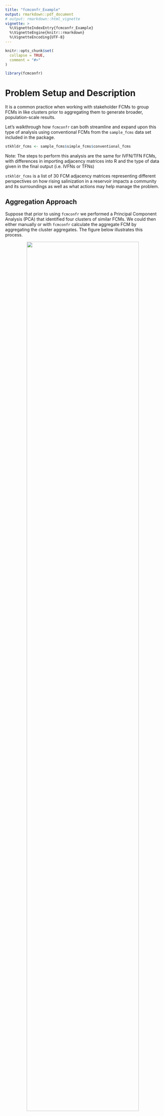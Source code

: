 ```yaml
---
title: "fcmconfr_Example"
output: rmarkdown::pdf_document
# output: rmarkdown::html_vignette
vignette: >
  %\VignetteIndexEntry{fcmconfr_Example}
  %\VignetteEngine{knitr::rmarkdown}
  %\VignetteEncoding{UTF-8}
---
```


```r
knitr::opts_chunk$set(
  collapse = TRUE,
  comment = "#>"
)
```

```r
library(fcmconfr)
```

# Problem Setup and Description

It is a common practice when working with stakeholder FCMs to group FCMs in like clusters prior to aggregating them to generate broader, population-scale results.

Let's walkthrough how `fcmconfr` can both streamline and expand upon this type of analysis using conventional FCMs from the `sample_fcms` data set included in the package.

```r
stkhldr_fcms <- sample_fcms$simple_fcms$conventional_fcms
```

Note: The steps to perform this analysis are the same for IVFN/TFN FCMs, with differences in importing adjacency matrices into R and the type of data given in the final output (i.e. IVFNs or TFNs)

`stkhldr_fcms` is a list of 30 FCM adjacency matrices representing different perspectives on how rising salinization in a reservoir impacts a community and its surroundings as well as what actions may help manage the problem.

## Aggregation Approach

Suppose that prior to using `fcmconfr` we performed a Principal Component Analysis (PCA) that identified four clusters of similar FCMs. We could then either manually or with `fcmconfr` calculate the aggregate FCM by aggregating the cluster aggregates. The figure below illustrates this process.

::: {style="text-align: center;"}
![](images/aggregation_approach_diagram.png){width="85%"}
:::

<br>

A limitation of this analysis is that it cannot propagate error throughout each additional level of aggregation, so there is no way to estimate the precision of the true aggregate's edge weights. Additionally, without the ability to infer confidence intervals, we cannot understand how well this aggregate model describes the possibility space generated from the 30 unique input models.

## Monte Carlo Approach

Using the monte-carlo sampling capability of `fcmconfr` we can try a different approach. Again, use PCA or a similar analysis to identify clusters of like FCMs. Then, use `fcmconfr()` to generate (N) maps representative of each cluster's possibility space by sampling edges and their weights from FCMs within the cluster. Combine these newly created empirical, monte-carlo-generated FCMs into a list object with each cluster represented with the same number (N) of entries (Num. FCMs = Num Clusters \* N). Finally, pass this list into the `fcmconfr` function. The following figure illustrates this expanded process.

::: {style="text-align: center;"}
![](images/monte_carlo_approach_diagram.png){width="86%"}
:::

<br>

## Using `fcmconfr`

Let's see how `fcmconfr` lets us perform not just the monte-carlo approach but also compare how the results from the two approaches with just a few function calls.

First, let's assume the given information about the relevant clusters and which FCMs are included in each.

```r
cluster_1_fcms <- stkhldr_fcms[c(1, 5, 11, 18, 22, 28)]
cluster_2_fcms <- stkhldr_fcms[c(2, 7, 13, 14, 15, 20, 24, 26)]
cluster_3_fcms <- stkhldr_fcms[c(3, 6, 9, 10, 21, 23, 27)]
cluster_4_fcms <- stkhldr_fcms[c(4, 8, 12, 16, 17, 19, 25, 29, 30)]
```

Next we'll need to consider our simulation options, mainly, which concept or node should we "push" to see how how that particular concept influences the system as represented across these FCMs. There are 7 concepts representing different actions, causes, and factors affected in relation to the central concept of salinization of the reservoir. Say we are considering how two different actions, Guidance.Docs.for.Salt.Management and Public.Education.Programs, may influence the system based on our stakeholders perspectives. We will need to "push" these two variables in two separate calls to `fcmconfr()`.

|                 |                                              |
|-----------------|----------------------------------------------|
| Action          | Guidance.Docs.for.Salt.Management            |
| Action          | Public.Education.Programs                    |
| Cause           | Salts.Added.during.Water.Treatment           |
| Cause           | Salts.Added.by.Winter.Maintenance.Activities |
| Factor Affected | Ecosystem.Health                             |
| Factor Affected | Public.Awareness.of.Reservoir.Salinization   |
| Central Concept | Salinization.of.the.Reservoir                |

### The Aggregation Approach with fcmconfr

After loading the FCM cluster lists into the Global Environment we can call `fcmconfr_gui` to create our call to the `fcmconfr()` to help select our nodes to test and the many other inputs to `fcmconfr()`. Call `fcmconfr_gui()` by itself to launch the help gui as displayed in the following figure.

```r
fcmconfr_gui()
```

::: {style="text-align: center;"}
![After selecting `cluster_1_fcms` as the List of Adj. Matrices, switch to the Clamping Vector tab displayed as displayed in the figure and set the value for Guidance.Docs.for.Salt.Management to 1.](images/cluster_1_fcmconfr_gui.png){width="100%"}
:::

<br>

For the Aggregate approach, under the Agg. and Monte Carlo Opts tab, leave the Aggregation Analysis box checked and remove the check from the box for Monte Carlo Analysis. Likewise, for the Monte Carlo approach, remove the check from the Aggregation Analysis box and make sure the Monte Carlo Analysis box is checked instead.

In the Simulation Options tab we can select our parameters for the actual simulations of our FCM models. These parameters are described in greater detail throughout the FCM literature and are not described here, though definitions are given in the gui via a side tab accessible by clicking the arrow in the gui's top-right corner.

For this example, set the Activation Function to Rescale and leave the rest of the parameters as they are. The defaults are typical values used in practice. `fcmconfr` will suggest changes to these if any are influencing the analysis enought to warrant further attention.

Finally, the Runtime Options tab lets users select whether they want to leverage their local machine's parallel processing capabilities and whether to show the function's progress during runtime. `fcmconfr` can take anywhere from seconds to minutes to half an hour and more given a complicated enough input. These options have NO impact on results and ONLY influence the runtime length and what users see from the console while `fcmconfr()` is running.

Once finished, click Submit at the bottom of the gui. This will output a call to `fcmconfr()` with the selected inputs in the console that users can copy-and-paste into a separate file and run. For example, the fcmconfr_gui output described here returns:

```r
fcmconfr(
  adj_matrices = cluster_1_fcms,
  # Aggregation
  agg_function = 'mean',
  # Simulation
  initial_state_vector = c(1, 1, 1, 1, 1, 1, 1),
  clamping_vector = c(1, 0, 0, 0, 0, 0, 0),
  activation = 'rescale',
  squashing = 'sigmoid',
  lambda = 1,
  point_of_inference = 'final',
  max_iter = 100,
  min_error = 1e-05,
  # Runtime Options
  show_progress = TRUE,
  # Additional Options
  run_agg_calcs = TRUE,
  run_mc_calcs = FALSE,
  run_ci_calcs = FALSE,
  include_zeroes_in_sampling = FALSE
)
```

In another file, we copy-and-paste the call to `fcmconfr()` and ascribe it to a variable `cluster_1_fcmconfr`. We then copy-and-paste that the `cluster_1_fcmconfr` call to create separate `cluster_2_fcmconfr` , `cluster_3_fcmconfr`, and `cluster_4_fcmconfr` calls. Note that the ONLY difference in calls is the `adj_matrices` parameter is changed to reflect the particular cluster.

```r
cluster_1_fcmconfr <- fcmconfr(
  adj_matrices = cluster_1_fcms, # ONLY CHANGE THIS PARAM
  # Aggregation
  agg_function = 'mean',
  # Simulation
  initial_state_vector = c(1, 1, 1, 1, 1, 1, 1),
  clamping_vector = c(1, 0, 0, 0, 0, 0, 0),
  activation = 'rescale',
  squashing = 'sigmoid',
  lambda = 1,
  point_of_inference = 'final',
  max_iter = 100,
  min_error = 1e-05,
  # Runtime Options
  show_progress = TRUE,
  # Additional Options
  run_agg_calcs = TRUE,
  run_mc_calcs = FALSE,
  run_ci_calcs = FALSE,
  include_zeroes_in_sampling = FALSE
)

cluster_2_fcmconfr <- fcmconfr(
  adj_matrices = cluster_2_fcms, # ONLY CHANGE THIS PARAM
  # Aggregation
  agg_function = 'mean',
  # Simulation
  initial_state_vector = c(1, 1, 1, 1, 1, 1, 1),
  clamping_vector = c(1, 0, 0, 0, 0, 0, 0),
  activation = 'rescale',
  squashing = 'sigmoid',
  lambda = 1,
  point_of_inference = 'final',
  max_iter = 100,
  min_error = 1e-05,
  # Runtime Options
  show_progress = TRUE,
  # Additional Options
  run_agg_calcs = TRUE,
  run_mc_calcs = FALSE,
  run_ci_calcs = FALSE,
  include_zeroes_in_sampling = FALSE
)

cluster_3_fcmconfr <- fcmconfr(
  adj_matrices = cluster_3_fcms, # ONLY CHANGE THIS PARAM
  # Aggregation
  agg_function = 'mean',
  # Simulation
  initial_state_vector = c(1, 1, 1, 1, 1, 1, 1),
  clamping_vector = c(1, 0, 0, 0, 0, 0, 0),
  activation = 'rescale',
  squashing = 'sigmoid',
  lambda = 1,
  point_of_inference = 'final',
  max_iter = 100,
  min_error = 1e-05,
  # Runtime Options
  show_progress = TRUE,
  # Additional Options
  run_agg_calcs = TRUE,
  run_mc_calcs = FALSE,
  run_ci_calcs = FALSE,
  include_zeroes_in_sampling = FALSE
)

cluster_4_fcmconfr <- fcmconfr(
  adj_matrices = cluster_4_fcms, # ONLY CHANGE THIS PARAM
  # Aggregation
  agg_function = 'mean',
  # Simulation
  initial_state_vector = c(1, 1, 1, 1, 1, 1, 1),
  clamping_vector = c(1, 0, 0, 0, 0, 0, 0),
  activation = 'rescale',
  squashing = 'sigmoid',
  lambda = 1,
  point_of_inference = 'final',
  max_iter = 100,
  min_error = 1e-05,
  # Runtime Options
  show_progress = TRUE,
  # Additional Options
  run_agg_calcs = TRUE,
  run_mc_calcs = FALSE,
  run_ci_calcs = FALSE,
  include_zeroes_in_sampling = FALSE
)
```

For this step, we are only interested in the aggregate adjacency matrices from each cluster which is stored as: `fcmconfr_obj$aggregate_adj_matrix$adj_matrix` . Using `lapply` we can easily get the adjacency matrices from each cluster.

```r
# Get aggregate adj. matrix from a single fcmconfr output
cluster_1_aggregate_fcm <- cluster_1_fcmconfr$aggregate_adj_matrix$adj_matrix

# Get a list of aggregate adj. matrices from multiple fcmconfr outputs
# Notice the fcmconfr outputs are grouped in a call to list(), NOT c()
cluster_aggregate_fcms <- lapply(
  list(cluster_1_fcmconfr, cluster_2_fcmconfr, cluster_3_fcmconfr, cluster_4_fcmconfr),
  function(fcmconfr_obj) {
    fcmconfr_obj$aggregate_adj_matrix$adj_matrix
  }
)
```

Then, using nearly the same `fcmconfr()` code we used above, copy-and-paste that code again but this time set the `adj_matrices` parameter to the newly-created `cluster_aggregate_fcms` object:

```r
cluster_aggregate_fcms_fcmconfr <- fcmconfr(
  adj_matrices = cluster_aggregate_fcms, # ONLY CHANGE THIS PARAM
  # Aggregation
  agg_function = 'mean',
  # Simulation
  initial_state_vector = c(1, 1, 1, 1, 1, 1, 1),
  clamping_vector = c(1, 0, 0, 0, 0, 0, 0),
  activation = 'rescale',
  squashing = 'sigmoid',
  lambda = 1,
  point_of_inference = 'final',
  max_iter = 100,
  min_error = 1e-05,
  # Runtime Options
  show_progress = TRUE,
  # Additional Options
  run_agg_calcs = TRUE,
  run_mc_calcs = FALSE,
  run_ci_calcs = FALSE,
  include_zeroes_in_sampling = FALSE
)
```

Use `plot(cluster_aggreagate_fcms_fcmconfr)` to view the results of the Aggregate approach. Then, repeat by first calling `fcmconfr_gui` again and, under the Clamping Vector tab, setting Public.Education.Programs to 1 and leaving Guidance.Docs.for.Salt.Management at 0. The plots for both analyses are given below.

```r
plot(cluster_aggregate_fcms_fcmconfr, xlim = c(-0.4, 0.4))
```

::: {style="text-align: center;"}
![](images/aggregate_approach_plot.png){width="100%"}
:::

<br>

### The Monte Carlo Approach with fcmconfr

As `fcmconfr` is designed to run both aggregation and monte carlo analyses, performing the Monte Carlo approach is very similar to the Aggregation approach but with a few key differences.

After loading the FCM cluster lists into the Global Environment we can call `fcmconfr_gui` to create our call to the `fcmconfr()` to help select our nodes to test and the many other inputs to `fcmconfr()`. Call `fcmconfr_gui()` by itself to launch the help gui as displayed in the following figure.

```r
fcmconfr_gui()
```

::: {style="text-align: center;"}
![After selecting cluster_1_fcms as the List of Adj. Matrices, switch to the Clamping Vector tab displayed as displayed in the figure and set the value for Guidance.Docs.for.Salt.Management to 1.](images/cluster_1_fcmconfr_gui.png){width="100%"}
:::

<br>

For the Monte Carlo approach, remove the check from the Aggregation Analysis box and make sure the Monte Carlo Analysis box is checked instead.

There are additional parameters to define under the Monte Carlo and Bootstrap sections. Reduce the \# Sample Maps to Generate to 100 or something smaller for this example to reduce the runtime and load on your machine. Understand, though, that in practice the \# Sample Maps to Generate should be at least 1000.

The rest of the defaults will be appropriate for this example, but users with experience in monte carlo and bootstrapping methods should feel free to play with these values.

::: {style="text-align: center;"}
![](images/mc_opts_gui.png){width="90%"}
:::

<br>

In the Simulation Options tab we can select our parameters for the actual simulations of our FCM models. These parameters are described in greater detail throughout the FCM literature and are not described here, though definitions are given in the gui via a side tab accessible by clicking the arrow in the gui's top-right corner.

The Runtime Options tab lets users select whether they want to leverage their local machine's parallel processing capabilities and whether to show the function's progress during runtime. `fcmconfr` can take anywhere from seconds to minutes to half an hour and more given a complicated enough input. These options have NO impact on results and ONLY influence the runtime length and what users see from the console while `fcmconfr()` is running.

Once finished, click Submit at the bottom of the gui. This will output a call to `fcmconfr()` with the selected inputs in the console that users can copy-and-paste into a separate file and run. For example, the fcmconfr_gui output described here returns:

```r
fcmconfr(
  adj_matrices = cluster_1_fcms,
  # Monte Carlo Sampling
  num_mc_fcms = 100, # New param for Monte Carlo
  # Simulation
  initial_state_vector = c(1, 1, 1, 1, 1, 1, 1),
  clamping_vector = c(0, 1, 0, 0, 0, 0, 0),
  activation = 'rescale',
  squashing = 'sigmoid',
  lambda = 1,
  point_of_inference = 'final',
  max_iter = 100,
  min_error = 1e-05,
  # Inference Estimation (bootstrap)
  ci_centering_function = 'mean', # New param for Bootstrap
  confidence_interval = 0.95, # New param for Bootstrap
  num_ci_bootstraps = 1000, # New param for Bootstrap
  # Runtime Options
  show_progress = TRUE,
  # Additional Options
  run_agg_calcs = FALSE,
  run_mc_calcs = TRUE,
  run_ci_calcs = TRUE,
  include_zeroes_in_sampling = FALSE,
  mc_sims_in_output = FALSE
)
```

In another file, we copy-and-paste the call to `fcmconfr()` and ascribe it to a variable `cluster_1_fcmconfr`. We then copy-and-paste that the `cluster_1_fcmconfr` call to create separate `cluster_2_fcmconfr` , `cluster_3_fcmconfr`, and `cluster_4_fcmconfr` calls. Note that the ONLY difference in calls is the `adj_matrices` parameter is changed to reflect the particular cluster.

```r
cluster_1_fcmconfr <- fcmconfr(
  adj_matrices = cluster_1_fcms,
  # Monte Carlo Sampling
  num_mc_fcms = 100, # New param for Monte Carlo
  # Simulation
  initial_state_vector = c(1, 1, 1, 1, 1, 1, 1),
  clamping_vector = c(1, 0, 0, 0, 0, 0, 0),
  activation = 'rescale',
  squashing = 'sigmoid',
  lambda = 1,
  point_of_inference = 'final',
  max_iter = 100,
  min_error = 1e-05,
  # Inference Estimation (bootstrap)
  ci_centering_function = 'mean', # New param for Bootstrap
  confidence_interval = 0.95, # New param for Bootstrap
  num_ci_bootstraps = 1000, # New param for Bootstrap
  # Runtime Options
  show_progress = TRUE,
  # Additional Options
  run_agg_calcs = FALSE,
  run_mc_calcs = TRUE,
  run_ci_calcs = TRUE,
  include_zeroes_in_sampling = FALSE,
  mc_sims_in_output = FALSE
)

cluster_2_fcmconfr <- fcmconfr(
  adj_matrices = cluster_2_fcms,
  # Monte Carlo Sampling
  num_mc_fcms = 100, # New param for Monte Carlo
  # Simulation
  initial_state_vector = c(1, 1, 1, 1, 1, 1, 1),
  clamping_vector = c(1, 0, 0, 0, 0, 0, 0),
  activation = 'rescale',
  squashing = 'sigmoid',
  lambda = 1,
  point_of_inference = 'final',
  max_iter = 100,
  min_error = 1e-05,
  # Inference Estimation (bootstrap)
  ci_centering_function = 'mean', # New param for Bootstrap
  confidence_interval = 0.95, # New param for Bootstrap
  num_ci_bootstraps = 1000, # New param for Bootstrap
  # Runtime Options
  show_progress = TRUE,
  # Additional Options
  run_agg_calcs = FALSE,
  run_mc_calcs = TRUE,
  run_ci_calcs = TRUE,
  include_zeroes_in_sampling = FALSE,
  mc_sims_in_output = FALSE
)

cluster_3_fcmconfr <- fcmconfr(
  adj_matrices = cluster_3_fcms,
  # Monte Carlo Sampling
  num_mc_fcms = 100, # New param for Monte Carlo
  # Simulation
  initial_state_vector = c(1, 1, 1, 1, 1, 1, 1),
  clamping_vector = c(1, 0, 0, 0, 0, 0, 0),
  activation = 'rescale',
  squashing = 'sigmoid',
  lambda = 1,
  point_of_inference = 'final',
  max_iter = 100,
  min_error = 1e-05,
  # Inference Estimation (bootstrap)
  ci_centering_function = 'mean', # New param for Bootstrap
  confidence_interval = 0.95, # New param for Bootstrap
  num_ci_bootstraps = 1000, # New param for Bootstrap
  # Runtime Options
  show_progress = TRUE,
  # Additional Options
  run_agg_calcs = FALSE,
  run_mc_calcs = TRUE,
  run_ci_calcs = TRUE,
  include_zeroes_in_sampling = FALSE,
  mc_sims_in_output = FALSE
)

cluster_4_fcmconfr <- fcmconfr(
  adj_matrices = cluster_4_fcms,
  # Monte Carlo Sampling
  num_mc_fcms = 100, # New param for Monte Carlo
  # Simulation
  initial_state_vector = c(1, 1, 1, 1, 1, 1, 1),
  clamping_vector = c(1, 0, 0, 0, 0, 0, 0),
  activation = 'rescale',
  squashing = 'sigmoid',
  lambda = 1,
  point_of_inference = 'final',
  max_iter = 100,
  min_error = 1e-05,
  # Inference Estimation (bootstrap)
  ci_centering_function = 'mean', # New param for Bootstrap
  confidence_interval = 0.95, # New param for Bootstrap
  num_ci_bootstraps = 1000, # New param for Bootstrap
  # Runtime Options
  show_progress = TRUE,
  # Additional Options
  run_agg_calcs = FALSE,
  run_mc_calcs = TRUE,
  run_ci_calcs = TRUE,
  include_zeroes_in_sampling = FALSE,
  mc_sims_in_output = FALSE
)
```

Now, rather than look at the aggregates for each cluster's `fcmconfr` output, we want to get the empirical adjacency matrices generated via monte carlo sampling. Empirical adjacency matrices are stored at `fcmconfr_obj$mc_adj_matrices`

```r
# Get monte carlo adj. matrices from a single fcmconfr output
cluster_1_mc_fcms <- cluster_1_fcmconfr$mc_adj_matrices

# Get a list of monte carlo adj. matrices from multiple fcmconfr outputs
# Notice the fcmconfr outputs are grouped in a call to list(), NOT c()
all_clusters_mc_fcms <- do.call(c, lapply(
  list(cluster_1_fcmconfr, cluster_2_fcmconfr, cluster_3_fcmconfr, cluster_4_fcmconfr),
  function(fcmconfr_obj) {
    fcmconfr_obj$mc_adj_matrices
  }
))
```

Then, using nearly the same `fcmconfr()` code we used above, copy-and-paste that code again but this time set the `adj_matrices` parameter to the newly-created `cluster_mc_fcms` object. Also, the `num_mc_fcms` param needs to be at least double the number of input adjacency matrices.

Since at this point we're up to 400 input adjacency matrices, `num_mc_fcms` should be at least 800, but remember in practice we would have generated 1000 monte carlo FCMs for each cluster meaning this next step may need `num_mc_fcms = 8000` or greater! This is where parallel processing can become particularly useful. We can remove the check from the Include MC Sims in Output? to reduce the size of the output.

Rerun `fcmconfr_gui()` to change the `num_mc_fcm` parameter (\# Sample Maps to Generate in the gui) and parallel processing options (or edit code manually if comfortable).

Run the revised call to `fcmconfr()` with empirical FCMs from each cluster. This might take a few minutes (maybe even more than a few minutes). Note: Pair `fcmconfr()` with the `beepr` package to have your machine make a noise when it is finished.

```r
all_clusters_mc_fcms_fcmconfr <- fcmconfr(
  adj_matrices = all_clusters_mc_fcms,
  # Monte Carlo Sampling
  num_mc_fcms = 800, # This needs to be AT LEAST DOUBLE length(all_clusters_mc_fcms)
  # Simulation
  initial_state_vector = c(1, 1, 1, 1, 1, 1, 1),
  clamping_vector = c(1, 0, 0, 0, 0, 0, 0),
  activation = 'rescale',
  squashing = 'sigmoid',
  lambda = 1,
  point_of_inference = 'final',
  max_iter = 100,
  min_error = 1e-05,
  # Inference Estimation (bootstrap)
  ci_centering_function = 'mean',
  confidence_interval = 0.95,
  num_ci_bootstraps = 1000,
  # Runtime Options
  show_progress = TRUE,
  parallel = TRUE,
  n_cores = 2,
  # Additional Options
  run_agg_calcs = FALSE,
  run_mc_calcs = TRUE,
  run_ci_calcs = TRUE,
  include_zeroes_in_sampling = FALSE,
  mc_sims_in_output = FALSE
)
```

Use `plot(all_clusters_mc_fcms_fcmconfr)` to view the results of the Monte Carlo approach. Then, repeat by first calling `fcmconfr_gui` again and, under the Clamping Vector tab, setting Public.Education.Programs to 1 and leaving Guidance.Docs.for.Salt.Management at 0. The plots for both analyses are given below.

```r
plot(all_clusters_mc_fcms_fcmconfr, xlim = c(-0.4, 0.4))
```

::: {style="text-align: center;"}
![](images/mc_approach_plot_messy.png){width="100%"}
:::

<br>

Note how the individual FCMs estimate data take up a lot of the figure. Plot takes some additional arguments to help out with situations like these. See the plotting section later on in this article for more information. For now, we'll just play with arguments that will help with this current plot.

```r
plot(all_clusters_mc_fcms_fcmconfr,
     # Plot Formatting Parameters
     xlim = c(-0.4, 0.4),
     # Plot Aesthetic Parameters
     ind_inferences_alpha = 0.1,
     ind_inferences_shape = 20
)
```

::: {style="text-align: center;"}
![](images/mc_approach_plot_clean.png){width="100%"}
:::

<br>

## The `fcmconfr` Approach

The above example walks through how to use `fcmconfr` to sample from the possibility spaces of various clusters of FCMs. Part of the inspiration for the two-level aggregation method is to return estimates that better represent the possibility space of the input FCMs given the lacking ability to propogate error (i.e. lacking precision).

By sampling from the input FCMs directly to generate empirical Monte-Carlo FCMs, `fcmconfr` can estimate confidence intervals, and thus potential error, at the group level in a single function call (see figure below).

::: {style="text-align: center;"}
![](images/fcmconfr_method_diagram.png){width="100%"}
:::

<br>

Call `fcmconfr_gui()`, but this time select the raw `stkhldr_fcms` list of adjacency matrices and leave both the Aggregation Analysis and Monte Carlo Analysis boxes checked. Using Rescale again for the Squashing Function (Simulation Options) and setting the Clamping Vector value for Guidance.Docs.for.Salt.Management to 1 (or Public.Education.Programs for comparative analysis), generate a new call to `fcmconfr()`

```r
# Scenario: Guidance.Docs.for.Salt.Management
stkhldr_fcms_fcmconfr_guidance_docs <- fcmconfr(
  adj_matrices = stkhldr_fcms,
  # Aggregation and Monte Carlo Sampling
  agg_function = 'mean',
  num_mc_fcms = 1000,
  # Simulation
  initial_state_vector = c(1, 1, 1, 1, 1, 1, 1),
  clamping_vector = c(1, 0, 0, 0, 0, 0, 0),
  activation = 'rescale',
  squashing = 'sigmoid',
  lambda = 1,
  point_of_inference = 'final',
  max_iter = 100,
  min_error = 1e-05,
  # Inference Estimation (bootstrap)
  ci_centering_function = 'mean',
  confidence_interval = 0.95,
  num_ci_bootstraps = 1000,
  # Runtime Options
  show_progress = TRUE,
  parallel = TRUE,
  n_cores = 2,
  # Additional Options
  run_agg_calcs = TRUE,
  run_mc_calcs = TRUE,
  run_ci_calcs = TRUE,
  include_zeroes_in_sampling = FALSE,
  mc_sims_in_output = FALSE
)

# Scenario: Public.Education.Programs
stkhldr_fcms_fcmconfr_education <- fcmconfr(
  adj_matrices = stkhldr_fcms,
  # Aggregation and Monte Carlo Sampling
  agg_function = 'mean',
  num_mc_fcms = 1000,
  # Simulation
  initial_state_vector = c(1, 1, 1, 1, 1, 1, 1),
  clamping_vector = c(0, 1, 0, 0, 0, 0, 0),
  activation = 'rescale',
  squashing = 'sigmoid',
  lambda = 1,
  point_of_inference = 'final',
  max_iter = 100,
  min_error = 1e-05,
  # Inference Estimation (bootstrap)
  ci_centering_function = 'mean',
  confidence_interval = 0.95,
  num_ci_bootstraps = 1000,
  # Runtime Options
  show_progress = TRUE,
  parallel = TRUE,
  n_cores = 2,
  # Additional Options
  run_agg_calcs = TRUE,
  run_mc_calcs = TRUE,
  run_ci_calcs = TRUE,
  include_zeroes_in_sampling = FALSE,
  mc_sims_in_output = FALSE
)
```

Then, view the outputs using `plot()` and set `xlim = c(-0.5, 0.5)` to compare the results more evenly across plots.

```r
plot(stkhldr_fcms_fcmconfr_guidance_docs, xlim = c(-0.5, 0.5))
plot(stkhldr_fcms_fcmconfr_education, xlim = c(-0.5, 0.5))
```

::: {style="text-align: center;"}
![](images/fcmconfr_approach_plot.png){width="100%"}
:::

<br>

## A Note on Plotting

`plot()` is a versatile function in R in that it works differently depending on the type of input or what package is calling it. To view the documentation for the version of `plot()` used for `fcmconfr` output objects, type `?plot.fcmconfr` into the console.

`plot.fcmconfr()` takes many additional inputs, the defaults of which are given below. This is what `plot` calls if passed only an `fcmconfr` output object without any additional parameters.

```r
# Plot Defaults
plot(fcmconfr_obj,
     interactive = FALSE, # Set to TRUE to open shiny app
     # Plot Formatting Parameters
     filter_limit = 1e-4,
     xlim = NA, # Accepts c(lower_limit, upper_limit) inputs
     coord_flip = FALSE,
     # Plot Aesthetic Parameters
     mc_avg_and_CIs_color = "blue",
     mc_inferences_color = "blue",
     mc_inferences_alpha = 0.1,
     mc_inferences_shape = 3,
     ind_inferences_color = "black",
     ind_inferences_alpha = 1,
     ind_inferences_shape = 16,
     agg_inferences_color = "red",
     agg_inferences_alpha = 1,
     agg_inferences_shape = 17,
     ind_ivfn_and_tfn_linewidth = 0.1,
     agg_ivfn_and_tfn_linewidth = 0.6
)
```

A majority of these parameters describe how points from different analyses are plotted. Any or all of these parameters can be included in a call to `plot` when plotting `fcmconfr` output objects. Alpha changes the point transparency with 1 being opaque and 0 being completely transparent.

Notice the `interactive` parameter. Include `interactive = TRUE` to launch the plot inside a shiny app to toggle the results from different analyses on/off. This is a great option for exploring early results. (You may need to play with the text font size in the app to get a better view of the axis labels).

```r
plot(stkhldr_fcms_fcmconfr_guidance_docs,
     interactive = TRUE,
     xlim = c(-0.5, 0.5))
```

::: {style="text-align: center;"}
![](images/interactive_plot_gui.png){width="100%"}
:::


